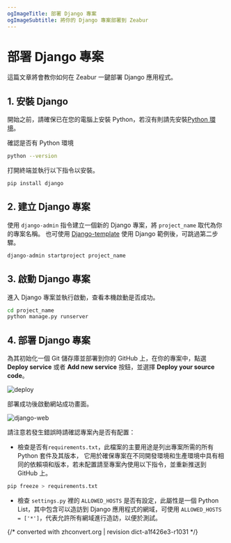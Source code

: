 ```yaml
---
ogImageTitle: 部署 Django 專案
ogImageSubtitle: 將你的 Django 專案部署到 Zeabur
---
```


# 部署 Django 專案

這篇文章將會教你如何在 Zeabur 一鍵部署 Django 應用程式。

## 1. 安裝 Django

開始之前，請確保已在您的電腦上安裝 Python，若沒有則請先安裝[Python 環境](https://www.python.org/downloads/)。

確認是否有 Python 環境

```bash
python --version
```

打開終端並執行以下指令以安裝。

```bash
pip install django
```

## 2. 建立 Django 專案

使用 `django-admin` 指令建立一個新的 Django 專案，將 `project_name` 取代為你的專案名稱。
也可使用 [Django-template](https://github.com/zeabur/django-template) 使用 Django 範例後，可跳過第二步驟。

```bash
django-admin startproject project_name
```

## 3. 啟動 Django 專案

進入 Django 專案並執行啟動，查看本機啟動是否成功。

```bash
cd project_name
python manage.py runserver
```

## 4. 部署 Django 專案

為其初始化一個 Git 儲存庫並部署到你的 GitHub 上，在你的專案中，點選 **Deploy service** 或者 **Add new service** 按鈕，並選擇 **Deploy your source code**。

![deploy](/deploy/common/select-service.en-US.png)

部署成功後啟動網站成功畫面。

![django-web](/framework/django/django.png)

請注意若發生錯誤時請確認專案內是否有配置：

- 檢查是否有`requirements.txt`，此檔案的主要用途是列出專案所需的所有 Python 套件及其版本，
  它用於確保專案在不同開發環境和生產環境中具有相同的依賴項和版本，若未配置請至專案內使用以下指令，並重新推送到 GitHub 上。

```bash
pip freeze > requirements.txt
```

- 檢查 `settings.py` 裡的 `ALLOWED_HOSTS` 是否有設定，此屬性是一個 Python List，其中包含可以造訪到 Django 應用程式的網域，可使用 `ALLOWED_HOSTS = ['*']`，代表允許所有網域進行造訪，以便於測試。

{/* converted with zhconvert.org | revision dict-a1f426e3-r1031 */}
